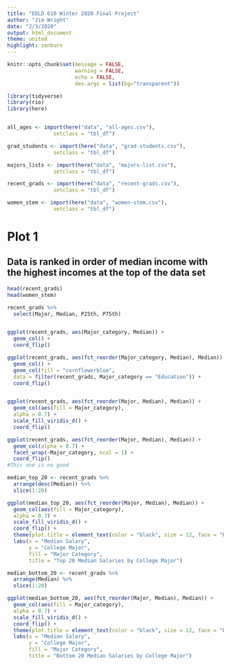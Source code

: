 ```yaml
---
title: "EDLD 610 Winter 2020 Final Project"
author: "Jim Wright"
date: "2/3/2020"
output: html_document
theme: united 
highlight: zenburn 
---
```


```r
knitr::opts_chunk$set(message = FALSE,
                      warning = FALSE,
                      echo = FALSE,
                      dev.args = list(bg="transparent"))

library(tidyverse)
library(rio)
library(here)


all_ages <- import(here("data", "all-ages.csv"),
               setclass = "tbl_df")

grad_students <- import(here("data", "grad-students.csv"),
               setclass = "tbl_df")

majors_lists <- import(here("data", "majors-list.csv"),
               setclass = "tbl_df")

recent_grads <- import(here("data", "recent-grads.csv"),
               setclass = "tbl_df")

women_stem <- import(here("data", "women-stem.csv"),
               setclass = "tbl_df")

```

# Plot 1
## Data is ranked in order of median income with the highest incomes at the top of the data set 
```r

head(recent_grads)
head(women_stem)

recent_grads %>% 
  select(Major, Median, P25th, P75th)


ggplot(recent_grads, aes(Major_category, Median)) +
  geom_col() +
  coord_flip()

ggplot(recent_grads, aes(fct_reorder(Major_category, Median), Median)) +
  geom_col() +
  geom_col(fill = "cornflowerblue",
  data = filter(recent_grads, Major_category == "Education")) +  
  coord_flip()


ggplot(recent_grads, aes(fct_reorder(Major, Median), Median)) +
  geom_col(aes(fill = Major_category),
  alpha = 0.7) +
  scale_fill_viridis_d() +
  coord_flip()

ggplot(recent_grads, aes(fct_reorder(Major, Median), Median)) +
  geom_col(alpha = 0.7) +
  facet_wrap(~Major_category, ncol = 1) + 
  coord_flip()
#This one is no good

median_top_20 <- recent_grads %>% 
  arrange(desc(Median)) %>% 
  slice(1:20)

ggplot(median_top_20, aes(fct_reorder(Major, Median), Median)) +
  geom_col(aes(fill = Major_category),
  alpha = 0.7) +
  scale_fill_viridis_d() +
  coord_flip() +
  theme(plot.title = element_text(color = "black", size = 12, face = "bold", hjust = 0.5)) +
  labs(x = "Median Salary",
       y = "College Major",
       fill = "Major Category",
       title = "Top 20 Median Salaries by College Major") 

median_bottom_20 <- recent_grads %>% 
  arrange(Median) %>% 
  slice(1:20)

ggplot(median_bottom_20, aes(fct_reorder(Major, Median), Median)) +
  geom_col(aes(fill = Major_category),
  alpha = 0.7) +
  scale_fill_viridis_d() +
  coord_flip() +
  theme(plot.title = element_text(color = "black", size = 12, face = "bold", hjust = 0.5)) +
  labs(x = "Median Salary",
       y = "College Major",
       fill = "Major Category",
       title = "Bottom 20 Median Salaries by College Major") 



```
